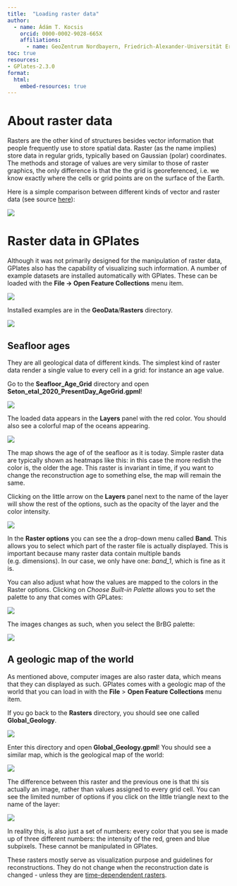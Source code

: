 ```yaml
---
title:  "Loading raster data"
author:
  - name: Ádám T. Kocsis 
    orcid: 0000-0002-9028-665X
    affiliations:
      - name: GeoZentrum Nordbayern, Friedrich-Alexander-Universität Erlangen-Nürnberg, Loewenichstr. 28, D-91054, Erlangen, Germany
toc: true
resources:
- GPlates-2.3.0
format:
  html:
    embed-resources: true
---
```


# About raster data

Rasters are the other kind of structures besides vector information that people frequently use to store spatial data.
Raster (as the name implies) store data in regular grids, typically based on Gaussian (polar) coordinates. 
The methods and storage of values are very similar to those of raster graphics, the only difference is that the the grid is georeferenced, i.e. we know exactly where the cells or grid points are on the surface of the Earth.

Here is a simple comparison between different kinds of vector and raster data (see source [here](http://gisinfo.hertfordshire.gov.uk/gisdata/vectorraster.htm)):

![](images/rasters/VetorVSRasterFeatures_550_550.gif)

# Raster data in GPlates 

Although it was not primarily designed for the manipulation of raster data, GPlates also has the capability of visualizing such information. 
A number of example datasets are installed automatically with GPlates. 
These can be loaded with the **File -> Open Feature Collections** menu item.

![](images/rasters/1.png)

Installed examples are in the **GeoData**/**Rasters** directory. 

![](images/rasters/2.png)

## Seafloor ages

They are all geological data of different kinds. The simplest kind of raster data render a single value to every cell in a grid: for instance an age value. 

Go to the **Seafloor_Age_Grid** directory and open **Seton_etal_2020_PresentDay_AgeGrid.gpml**! 

![](images/rasters/3.png)

The loaded data appears in the **Layers** panel with the red color.
You should also see a colorful map of the oceans appearing. 

![](images/rasters/4.png)

The map shows the age of of the seafloor as it is today. Simple raster data are typically shown as heatmaps like this: in this case the more redish the color is, the older the age. This raster is invariant in time, if you want to change the reconstruction age to something else, the map will remain the same. 

Clicking on the little arrow on the **Layers** panel next to the name of the layer will show the rest of the options, such as the opacity of the layer and the color intensity.

![](images/rasters/5.png)

In the **Raster options** you can see the a drop-down menu called **Band**. This allows you to select which part of the raster file is actually displayed. This is important because many raster data contain multiple bands (e.g. dimensions). In our case, we only have one: *band_1*, which is fine as it is. 

You can also adjust what how the values are mapped to the colors in the Raster options. Clicking on *Choose Built-in Palette* allows you to set the palette to any that comes with GPLates:

![](images/rasters/6.png)

The images changes as such, when you select the BrBG palette:

![](images/rasters/7.png)

## A geologic map of the world

As mentioned above, computer images are also raster data, which means that they can displayed as such. 
GPlates comes with a geologic map of the world that you can load in with the **File** > **Open Feature Collections** menu item.

If you go back to the **Rasters** directory, you should see one called **Global_Geology**.

![](images/rasters/8.png)

Enter this directory and open **Global_Geology.gpml**! You should see a similar map, which is the geological map of the world:

![](images/rasters/9.png)

The difference between this raster and the previous one is that thi sis actually an image, rather than values assigned to every grid cell. You can see the limited number of options if you click on the little triangle next to the name of the layer:

![](images/rasters/10.png)

In reality this, is also just a set of numbers: every color that you see is made up of three different numbers: the intensity of the red, green and blue subpixels. These cannot be manipulated in GPlates. 

These rasters mostly serve as visualization purpose and guidelines for reconstructions. They do not change when the reconstruction date is changed - unless they are [time-dependendent rasters]({{site.baseurl}}timerasters). 

